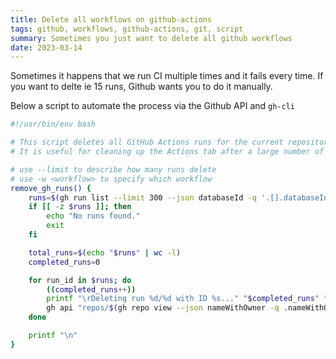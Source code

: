 ```yaml
---
title: Delete all workflows on github-actions
tags: github, workflows, github-actions, git, script
summary: Sometimes you just want to delete all github workflows
date: 2023-03-14
---
```


Sometimes it happens that we run CI multiple times and it fails every time.
If you want to delte ie 15 runs, Github wants you to do it manually.

Below a script to automate the process via the Github API and `gh-cli`

```sh
#!/usr/bin/env bash

# This script deletes all GitHub Actions runs for the current repository.
# It is useful for cleaning up the Actions tab after a large number of runs have been created.

# use --limit to describe how many runs delete
# use -w <workflow> to specify which workflow
remove_gh_runs() {
	runs=$(gh run list --limit 300 --json databaseId -q '.[].databaseId')
	if [[ -z $runs ]]; then
		echo "No runs found."
		exit
	fi

	total_runs=$(echo "$runs" | wc -l)
	completed_runs=0

	for run_id in $runs; do
		((completed_runs++))
		printf "\rDeleting run %d/%d with ID %s..." "$completed_runs" "$total_runs" "$run_id"
		gh api "repos/$(gh repo view --json nameWithOwner -q .nameWithOwner)/actions/runs/$run_id" -X DELETE --silent
	done

	printf "\n"
}
```
